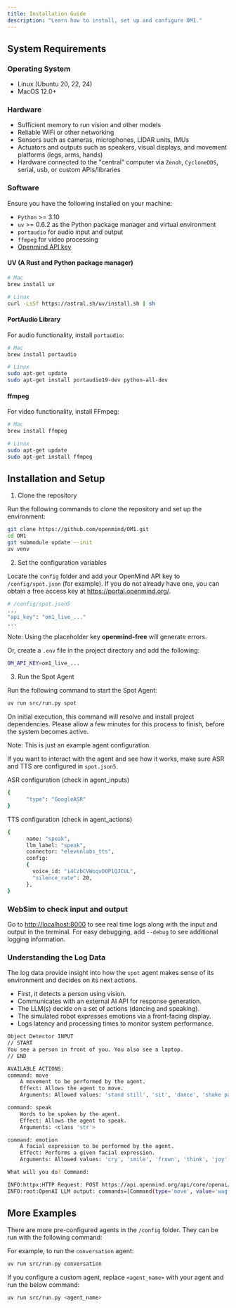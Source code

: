 ```yaml
---
title: Installation Guide
description: "Learn how to install, set up and configure OM1."
---
```


## System Requirements

### Operating System

- Linux (Ubuntu 20, 22, 24)
- MacOS 12.0+

### Hardware

- Sufficient memory to run vision and other models
- Reliable WiFi or other networking
- Sensors such as cameras, microphones, LIDAR units, IMUs
- Actuators and outputs such as speakers, visual displays, and movement platforms (legs, arms, hands)
- Hardware connected to the "central" computer via `Zenoh`, `CycloneDDS`, serial, usb, or custom APIs/libraries

### Software

Ensure you have the following installed on your machine:

- `Python` >= 3.10
- `uv` >= 0.6.2 as the Python package manager and virtual environment
- `portaudio` for audio input and output
- `ffmpeg` for video processing
- [Openmind API key](https://portal.openmind.org/)

#### UV (A Rust and Python package manager)

```bash
# Mac
brew install uv 

# Linux
curl -LsSf https://astral.sh/uv/install.sh | sh 
```

#### PortAudio Library

For audio functionality, install `portaudio`:

```bash
# Mac
brew install portaudio

# Linux
sudo apt-get update
sudo apt-get install portaudio19-dev python-all-dev
```

#### ffmpeg

For video functionality, install FFmpeg:

```bash Mac
# Mac
brew install ffmpeg

# Linux
sudo apt-get update
sudo apt-get install ffmpeg
``` 

## Installation and Setup

1. Clone the repository

Run the following commands to clone the repository and set up the environment:

```bash clone repo
git clone https://github.com/openmind/OM1.git
cd OM1
git submodule update --init
uv venv
```

2. Set the configuration variables

Locate the `config` folder and add your OpenMind API key to `/config/spot.json` (for example). If you do not already have one, you can obtain a free access key at https://portal.openmind.org/.  

```bash
# /config/spot.json5
...
"api_key": "om1_live_..."
...
```

Note: Using the placeholder key **openmind-free** will generate errors.

Or, create a `.env` file in the project directory and add the following:

```bash
OM_API_KEY=om1_live_...
```

3. Run the Spot Agent

Run the following command to start the Spot Agent:

```bash
uv run src/run.py spot
```

On initial execution, this command will resolve and install project dependencies. Please allow a few minutes for this process to finish, before the system becomes active.

Note: This is just an example agent configuration.

If you want to interact with the agent and see how it works, make sure ASR and TTS are configured in `spot.json5`.

ASR configuration (check in agent_inputs)
```bash
{
      "type": "GoogleASR"
}
```

TTS configuration (check in agent_actions)
```bash
{
      name: "speak",
      llm_label: "speak",
      connector: "elevenlabs_tts",
      config: 
      {
        voice_id: "i4CzbCVWoqvD0P1QJCUL",
        "silence_rate": 20,
      },
}
```

### WebSim to check input and output

Go to [http://localhost:8000](http://localhost:8000) to see real time logs along with the input and output in the terminal. For easy debugging, add `--debug` to see additional logging information.

### Understanding the Log Data

The log data provide insight into how the `spot` agent makes sense of its environment and decides on its next actions.

  - First, it detects a person using vision.
  - Communicates with an external AI API for response generation.
  - The LLM(s) decide on a set of actions (dancing and speaking).
  - The simulated robot expresses emotions via a front-facing display.
  - Logs latency and processing times to monitor system performance.
  
```bash
Object Detector INPUT
// START
You see a person in front of you. You also see a laptop.
// END

AVAILABLE ACTIONS:
command: move
    A movement to be performed by the agent.
    Effect: Allows the agent to move.
    Arguments: Allowed values: 'stand still', 'sit', 'dance', 'shake paw', 'walk', 'walk back', 'run', 'jump', 'wag tail'

command: speak
    Words to be spoken by the agent.
    Effect: Allows the agent to speak.
    Arguments: <class 'str'>

command: emotion
    A facial expression to be performed by the agent.
    Effect: Performs a given facial expression.
    Arguments: Allowed values: 'cry', 'smile', 'frown', 'think', 'joy'

What will you do? Command: 

INFO:httpx:HTTP Request: POST https://api.openmind.org/api/core/openai/chat/completions "HTTP/1.1 200 OK"
INFO:root:OpenAI LLM output: commands=[Command(type='move', value='wag tail'), Command(type='speak', value="Hi there! I see you and I'm excited!"), Command(type='emotion', value='joy')]
```

## More Examples

There are more pre-configured agents in the `/config` folder. They can be run with the following command:

For example, to run the `conversation` agent:

```bash
uv run src/run.py conversation
```

If you configure a custom agent, replace `<agent_name>` with your agent and run the below command:

```bash
uv run src/run.py <agent_name>
```

